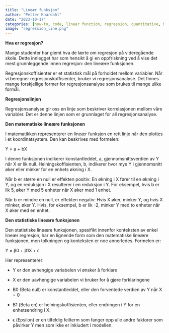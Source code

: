 ```yaml
---
title: "Lineær funksjon"
author: "Petter Knardahl"
date: "2023-10-17"
categories: [how-to, code, linear function, regression, quantitative, Norwegian]
image: "regression_line.png"
---
```


**Hva er regresjon?**

Mange studenter har glemt hva de lærte om regresjon på videregående skole. Dette innlegget har som hensikt å gi en oppfriskning ved å vise det mest grunnleggende innen regresjon: den lineære funksjonen.

Regresjonskoffisienter er et statistisk mål på forholdet mellom variabler. Når vi beregner regresjonskoffisienter, bruker vi regresjonsanalyse. Det finnes mange forskjellige former for regresjonsanalyse som brukes til mange ulike formål.

**Regresjonslinjen**

Regresjonsanalyse gir oss en linje som beskriver korrelasjonen mellom våre variabler. Det er denne linjen som er grunnlaget for all regresjonsanalyse.

**Den matematiske lineære funksjonen**

I matematikken representerer en lineær funksjon en rett linje når den plottes i et koordinatsystem. Den kan beskrives med formelen: 

Y = a + bX

I denne funksjonen indikerer konstantleddet, a, gjennomsnittsverdien av Y når X er lik null. Helningskoffisienten, b, indikerer hvor mye Y i gjennomsnitt øker eller minker for en enhets økning i X.

Når b er større en null er effekten positiv: En økning i X fører til en økning i Y, og en reduksjon i X resulterer i en reduksjon i Y. For eksempel, hvis b er lik 5, øker Y med 5 enheter når X øker med 1 enhet.

Når b er mindre en null, er effekten negativ: Hvis X øker, minker Y, og hvis X minker, øker Y. Hvis, for eksempel, b er lik -2, minker Y med to enheter når X øker med en enhet.

**Den statistiske lineære funksjonen**

Den statistiske lineære funksjonen, spesifikt innenfor konteksten av enkel lineær regresjon, har en lignende form som den matematiske lineære funksjonen, men tolkningen og konteksten er noe annerledes. Formelen er:

Y = β0 + β1X + ϵ

Her representerer:

-   Y er den avhengige variabelen vi ønsker å forklare

-   X er den uavhengige variabelen vi bruker for å gjøre forklaringene

-   B0 (Beta null) er konstantleddet, eller den forventede verdien av Y når X = 0

-   Β1 (Beta en) er helningskoffisienten, eller endringen i Y for en enhetsendring i X.

-   ϵ (Epsilon) er en tilfeldig feilterm som fanger opp alle andre faktorer som påvirker Y men som ikke er inkludert i modellen.
